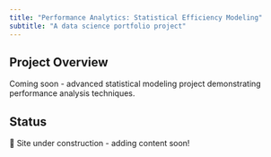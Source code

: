 ```yaml
---
title: "Performance Analytics: Statistical Efficiency Modeling"
subtitle: "A data science portfolio project"
---
```


## Project Overview

Coming soon - advanced statistical modeling project demonstrating performance analysis techniques.

## Status

🚧 Site under construction - adding content soon!
